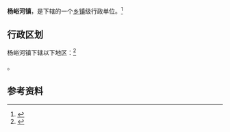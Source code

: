 {{中国乡级行政区|61/10/02/105/000}}

'''杨峪河镇'''，是{{PRC admin/fullname|61/10/02/105/000|3}}下辖的一个[[乡镇|乡镇]]级行政单位。<ref>{{PRC admin/ref sgc|{{PRC admin/parent|61/10/02/105/000}}}}</ref>

== 行政区划 ==

杨峪河镇下辖以下地区：<ref>{{PRC admin/ref sgc|61/10/02/105/000}}</ref>

{{PRC admin/children|61/10/02/105/000}}。

== 参考资料 ==

{{reflist}}

{{行政区划小作品}}
{{PRC admin/navcat|61/10/02/105/000}}